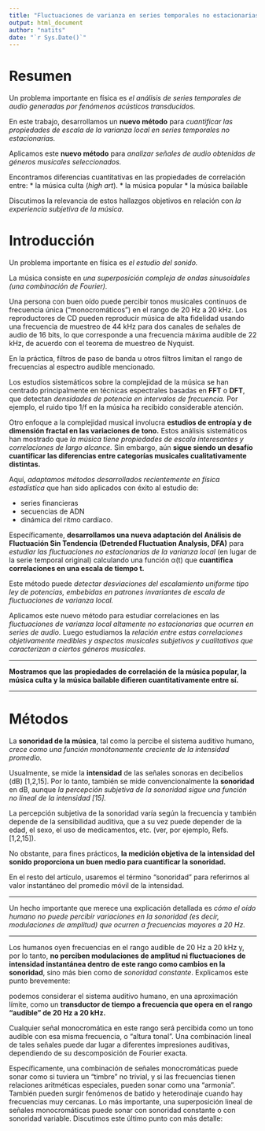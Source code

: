 ```yaml
---
title: "Fluctuaciones de varianza en series temporales no estacionarias: un estudio comparativo de géneros musicales"
output: html_document
author: "natits"
date: "`r Sys.Date()`"
---
```


# Resumen

Un problema importante en física es _el análisis de series temporales de audio generadas por fenómenos acústicos transducidos._ 

En este trabajo, desarrollamos un **nuevo método** para _cuantificar las propiedades de escala de la varianza local en series temporales no estacionarias._ 

Aplicamos este **nuevo método** para _analizar señales de audio obtenidas de géneros musicales seleccionados._ 

Encontramos diferencias cuantitativas en las propiedades de correlación entre: 
* la música culta (_high art_).
* la música popular 
* la música bailable
    
Discutimos la relevancia de estos hallazgos objetivos en relación con _la experiencia subjetiva de la música._

# Introducción

Un problema importante en física es _el estudio del sonido._ 

La música consiste en _una superposición compleja de ondas sinusoidales (una combinación de Fourier)._ 

Una persona con buen oído puede percibir tonos musicales continuos de frecuencia única ("monocromáticos") en el rango de 20 Hz a 20 kHz. Los reproductores de CD pueden reproducir música de alta fidelidad usando una frecuencia de muestreo de 44 kHz para dos canales de señales de audio de 16 bits, lo que corresponde a una frecuencia máxima audible de 22 kHz, de acuerdo con el teorema de muestreo de Nyquist. 

En la práctica, filtros de paso de banda u otros filtros limitan el rango de frecuencias al espectro audible mencionado.

Los estudios sistemáticos sobre la complejidad de la música se han centrado principalmente en técnicas espectrales basadas en **FFT** o **DFT**, que detectan _densidades de potencia en intervalos de frecuencia._ Por ejemplo, el ruido tipo 1/f en la música ha recibido considerable atención. 

Otro enfoque a la complejidad musical involucra **estudios de entropía y de dimensión fractal en las variaciones de tono.** Estos análisis sistemáticos han mostrado que _la música tiene propiedades de escala interesantes y correlaciones de largo alcance._ Sin embargo, aún **sigue siendo un desafío cuantificar las diferencias entre categorías musicales cualitativamente distintas.**

Aquí, _adaptamos métodos desarrollados recientemente en física estadística_ que han sido aplicados con éxito al estudio de: 

* series financieras
* secuencias de ADN
* dinámica del ritmo cardíaco. 

Específicamente, **desarrollamos una nueva adaptación del Análisis de Fluctuación Sin Tendencia (Detrended Fluctuation Analysis, DFA)** para _estudiar las fluctuaciones no estacionarias de la varianza local_ (en lugar de la serie temporal original) calculando una función α(t) que **cuantifica correlaciones en una escala de tiempo t.** 

Este método puede _detectar desviaciones del escalamiento uniforme tipo ley de potencias, embebidas en patrones invariantes de escala de fluctuaciones de varianza local._ 

Aplicamos este nuevo método para estudiar correlaciones en las _fluctuaciones de varianza local altamente no estacionarias que ocurren en series de audio._ Luego estudiamos la _relación entre estas correlaciones objetivamente medibles y aspectos musicales subjetivos y cualitativos que caracterizan a ciertos géneros musicales._ 

---

**Mostramos que las propiedades de correlación de la música popular, la música culta y la música bailable difieren cuantitativamente entre sí.**

---

# Métodos

La **sonoridad de la música**, tal como la percibe el sistema auditivo humano, _crece como una función monótonamente creciente de la intensidad promedio._ 

Usualmente, se mide la **intensidad** de las señales sonoras en decibelios (dB) [1,2,15]. Por lo tanto, también se mide convencionalmente la **sonoridad** en dB, aunque _la percepción subjetiva de la sonoridad sigue una función no lineal de la intensidad [15]._ 

La percepción subjetiva de la sonoridad varía según la frecuencia y también depende de la sensibilidad auditiva, que a su vez puede depender de la edad, el sexo, el uso de medicamentos, etc. (ver, por ejemplo, Refs. [1,2,15]). 

No obstante, para fines prácticos, **la medición objetiva de la intensidad del sonido proporciona un buen medio para cuantificar la sonoridad.** 

En el resto del artículo, usaremos el término “sonoridad” para referirnos al valor instantáneo del promedio móvil de la intensidad.

---

Un hecho importante que merece una explicación detallada es _cómo el oído humano no puede percibir variaciones en la sonoridad (es decir, modulaciones de amplitud) que ocurren a frecuencias mayores a 20 Hz._ 

---

Los humanos oyen frecuencias en el rango audible de 20 Hz a 20 kHz y, por lo tanto, **no perciben modulaciones de amplitud ni fluctuaciones de intensidad instantánea dentro de este rango como cambios en la sonoridad**, sino más bien como de _sonoridad constante_. Explicamos este punto brevemente: 

podemos considerar el sistema auditivo humano, en una aproximación límite, como un **transductor de tiempo a frecuencia que opera en el rango “audible” de 20 Hz a 20 kHz.**

Cualquier señal monocromática en este rango será percibida como un tono audible con esa misma frecuencia, o “altura tonal”. Una combinación lineal de tales señales puede dar lugar a diferentes impresiones auditivas, dependiendo de su descomposición de Fourier exacta. 

Específicamente, una combinación de señales monocromáticas puede sonar como si tuviera un “timbre” no trivial, y si las frecuencias tienen relaciones aritméticas especiales, pueden sonar como una “armonía”. También pueden surgir fenómenos de batido y heterodinaje cuando hay frecuencias muy cercanas. Lo más importante, una superposición lineal de señales monocromáticas puede sonar con sonoridad constante o con sonoridad variable. Discutimos este último punto con más detalle:


